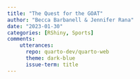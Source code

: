 ---
title: "The Quest for the GOAT"
author: "Becca Barbanell & Jennifer Rana"
date: "2023-01-30"
categories: [RShiny, Sports]
comments: 
    utterances: 
      repo: quarto-dev/quarto-web
      theme: dark-blue
      issue-term: title
---

 


